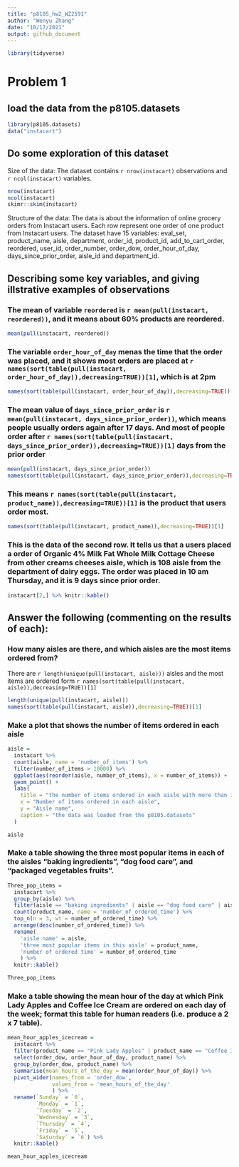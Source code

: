 ```yaml
---
title: "p8105_hw2_WZ2591"
author: "Wenyu Zhang"
date: "10/17/2021"
output: github_document
---
```


```r
library(tidyverse)
```

# Problem 1
## load the data from the p8105.datasets

```r
library(p8105.datasets)
data("instacart")
```

## Do some exploration of this dataset

Size of the data: The dataset contains `r nrow(instacart)` observations and `r ncol(instacart)` variables.
```r
nrow(instacart)
ncol(instacart)
skimr::skim(instacart)
```

Structure of the data: The data is about the information of online grocery orders from Instacart users. Each row represent one order of one product from Instacart users. The dataset have 15 variables: eval_set, product_name, aisle, department, order_id, product_id, add_to_cart_order, reordered, user_id, order_number, order_dow, order_hour_of_day, days_since_prior_order, aisle_id and department_id.

## Describing some key variables, and giving illstrative examples of observations

### The mean of variable `reordered` is `r mean(pull(instacart, reordered))`, and it means about 60% products are reordered.
```r
mean(pull(instacart, reordered))
```

### The variable `order_hour_of_day` menas the time that the order was placed, and it shows most orders are placed at `r names(sort(table(pull(instacart, order_hour_of_day)),decreasing=TRUE))[1]`, which is at 2pm
```r
names(sort(table(pull(instacart, order_hour_of_day)),decreasing=TRUE))[1]
```

### The mean value of `days_since_prior_order` is `r mean(pull(instacart, days_since_prior_order))`, which means people usually orders again after 17 days. And most of people order after `r names(sort(table(pull(instacart, days_since_prior_order)),decreasing=TRUE))[1]` days from the prior order
```r
mean(pull(instacart, days_since_prior_order))
names(sort(table(pull(instacart, days_since_prior_order)),decreasing=TRUE))[1]
```

### This means `r names(sort(table(pull(instacart, product_name)),decreasing=TRUE))[1]` is the product that users order most.
```r
names(sort(table(pull(instacart, product_name)),decreasing=TRUE))[1]
```

### This is the data of the second row. It tells us that a users placed a order of Organic 4% Milk Fat Whole Milk Cottage Cheese from other creams cheeses aisle, which is 108 aisle from the department of dairy eggs. The order was placed in 10 am Thursday, and it is 9 days since prior order. 
```r
instacart[2,] %>% knitr::kable()
```

## Answer the following (commenting on the results of each):
### How many aisles are there, and which aisles are the most items ordered from?

There are `r length(unique(pull(instacart, aisle)))` aisles and the most items are ordered form `r names(sort(table(pull(instacart, aisle)),decreasing=TRUE))[1]`
```r
length(unique(pull(instacart, aisle)))
names(sort(table(pull(instacart, aisle)),decreasing=TRUE))[1]
```

### Make a plot that shows the number of items ordered in each aisle
```r
aisle = 
  instacart %>% 
  count(aisle, name = 'number_of_items') %>%
  filter(number_of_items > 10000) %>% 
  ggplot(aes(reorder(aisle, number_of_items), x = number_of_items)) + 
  geom_point() + 
  labs(
    title = "the number of items ordered in each aisle with more than 10000 items ordered",
    x = "Number of items ordered in each aisle",
    y = "Aisle name",
    caption = "the data was loaded from the p8105.datasets"
  )

aisle
```

### Make a table showing the three most popular items in each of the aisles “baking ingredients”, “dog food care”, and “packaged vegetables fruits”. 
```r
Three_pop_items = 
  instacart %>%
  group_by(aisle) %>%
  filter(aisle == "baking ingredients" | aisle == "dog food care" | aisle == "packaged vegetables fruits") %>% 
  count(product_name, name = 'number_of_ordered_time') %>%
  top_n(n = 3, wt = number_of_ordered_time) %>% 
  arrange(desc(number_of_ordered_time)) %>%
  rename(
    'aisle name' = aisle, 
    'three most popular items in this aisle' = product_name, 
    'number of ordered time' = number_of_ordered_time
    ) %>% 
  knitr::kable()

Three_pop_items
```

### Make a table showing the mean hour of the day at which Pink Lady Apples and Coffee Ice Cream are ordered on each day of the week; format this table for human readers (i.e. produce a 2 x 7 table).
```r
mean_hour_apples_icecream = 
  instacart %>%
  filter(product_name == "Pink Lady Apples" | product_name == "Coffee Ice Cream") %>% 
  select(order_dow, order_hour_of_day, product_name) %>%
  group_by(order_dow, product_name) %>%
  summarise(mean_hours_of_the_day = mean(order_hour_of_day)) %>%
  pivot_wider(names_from = 'order_dow',
              values_from = 'mean_hours_of_the_day'
              ) %>% 
  rename(`Sunday` = `0`, 
         `Monday` = `1`, 
         `Tuesday` = `2`, 
         `Wednesday` = `3`, 
         `Thursday` = `4`, 
         `Friday` = `5`, 
         `Saturday` = `6`) %>% 
  knitr::kable()

mean_hour_apples_icecream
```





